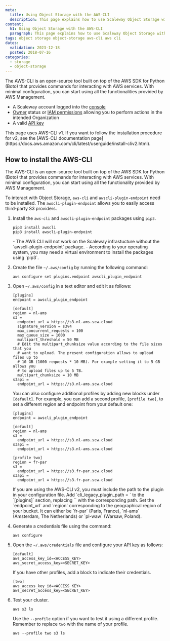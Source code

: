```yaml
---
meta:
  title: Using Object Storage with the AWS-CLI
  description: This page explains how to use Scaleway Object Storage with AWS-CLI.
content:
  h1: Using Object Storage with the AWS-CLI
  paragraph: This page explains how to use Scaleway Object Storage with AWS-CLI.
tags: object storage object-storage aws-cli aws cli
dates:
  validation: 2023-12-18
  posted: 2018-07-16
categories:
  - storage
  - object-storage
---
```


The AWS-CLI is an open-source tool built on top of the AWS SDK for Python (Boto) that provides commands for interacting with AWS services. With minimal configuration, you can start using all the functionalities provided by AWS Management.

<Macro id="requirements" />

- A Scaleway account logged into the [console](https://console.scaleway.com)
- [Owner](/identity-and-access-management/iam/concepts/#owner) status or [IAM permissions](/identity-and-access-management/iam/concepts/#permission) allowing you to perform actions in the intended Organization
- A valid [API key](/identity-and-access-management/iam/how-to/create-api-keys/)

<Message type="note">
  This page uses AWS-CLI v1. If you want to follow the installation procedure for v2, see the [AWS-CLI documentation page](https://docs.aws.amazon.com/cli/latest/userguide/install-cliv2.html).
</Message>

## How to install the AWS-CLI

The AWS-CLI is an open-source tool built on top of the AWS SDK for Python (Boto) that provides commands for interacting with AWS services. With minimal configuration, you can start using all the functionality provided by AWS Management.

To interact with Object Storage, `aws-cli` and `awscli-plugin-endpoint` need to be installed. The `awscli-plugin-endpoint` allows you to easily access third-party S3 providers.

1. Install the `aws-cli` and `awscli-plugin-endpoint` packages using `pip3`.
    ```
    pip3 install awscli
    pip3 install awscli-plugin-endpoint
    ```
    <Message type="important">
      - The AWS CLI will not work on the Scaleway infrastucture without the `awscli-plugin-endpoint` package. 
      - According to your operating system, you may need a virtual environment to install the packages using `pip3`.
    </Message>
2. Create the file `~/.aws/config` by running the following command:
    ```
    aws configure set plugins.endpoint awscli_plugin_endpoint
    ```
3. Open `~/.aws/config` in a text editor and edit it as follows:
    ```
    [plugins]
    endpoint = awscli_plugin_endpoint

    [default]
    region = nl-ams
    s3 =
      endpoint_url = https://s3.nl-ams.scw.cloud
      signature_version = s3v4
      max_concurrent_requests = 100
      max_queue_size = 1000
      multipart_threshold = 50 MB
      # Edit the multipart_chunksize value according to the file sizes that you
      # want to upload. The present configuration allows to upload files up to
      # 10 GB (1000 requests * 10 MB). For example setting it to 5 GB allows you
      # to upload files up to 5 TB.
      multipart_chunksize = 10 MB
    s3api =
      endpoint_url = https://s3.nl-ams.scw.cloud
    ```
    You can also configure additional profiles by adding new blocks under `[default]`. For example, you can add a second profile, `[profile two]`, to set a different region and endpoint from your default one:

    ```
    [plugins]
    endpoint = awscli_plugin_endpoint

    [default]
    region = nl-ams
    s3 =
      endpoint_url = https://s3.nl-ams.scw.cloud
    s3api =
      endpoint_url = https://s3.nl-ams.scw.cloud

    [profile two]
    region = fr-par
    s3 =
      endpoint_url = https://s3.fr-par.scw.cloud
    s3api =
      endpoint_url = https://s3.fr-par.scw.cloud
    ```

    <Message type="important">
      If you are using the AWS-CLI v2, you must include the path to the plugin in your configuration file. Add `cli_legacy_plugin_path = <path-to-plugin>` to the `[plugins]` section, replacing `<path-to-plugin>` with the corresponding path. 
    </Message>

    <Message type="note">
      Set the `endpoint_url` and `region` corresponding to the geographical region of your bucket. It can either be `fr-par` (Paris, France), `nl-ams` (Amsterdam, The Netherlands) or `pl-waw` (Warsaw, Poland).
    </Message>
4. Generate a credentials file using the command:
    ```
    aws configure
    ```
5. Open the `~/.aws/credentials` file and configure your [API key](/identity-and-access-management/iam/how-to/create-api-keys/) as follows:
    ```
    [default]
    aws_access_key_id=<ACCESS_KEY>
    aws_secret_access_key=<SECRET_KEY>
    ```
    If you have other profiles, add a block to indicate their credentials.

    ```
    [two]
    aws_access_key_id=<ACCESS_KEY>
    aws_secret_access_key=<SECRET_KEY>
    ```
6. Test your cluster.
    ```
    aws s3 ls
    ```
    Use the `--profile` option if you want to test it using a different profile. Remember to replace `two` with the name of your profile. 
    ```
    aws --profile two s3 ls
    ```


